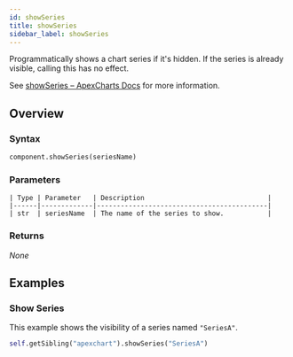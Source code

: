 ```yaml
---
id: showSeries
title: showSeries
sidebar_label: showSeries
---
```


Programmatically shows a chart series if it's hidden. If the series is already visible, calling this has no effect.

See [showSeries – ApexCharts Docs](https://apexcharts.com/docs/methods/#showSeries) for more information.

## Overview

### Syntax

```python
component.showSeries(seriesName)
```

### Parameters

<APITable>

    | Type | Parameter   | Description                               |
    |------|-------------|-------------------------------------------|
    | str  | seriesName  | The name of the series to show.           |

</APITable>

### Returns

_None_

## Examples

### Show Series

This example shows the visibility of a series named `"SeriesA"`.

```python
self.getSibling("apexchart").showSeries("SeriesA")
```
